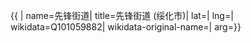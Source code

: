 {{ {{{1|PRC admin/showdata}}}|
name=先锋街道|
title=先锋街道 (绥化市)|
lat=|
lng=|
wikidata=Q101059882|
wikidata-original-name=|
arg={{{arg|}}}}}